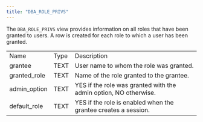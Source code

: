 ```yaml
---
title: "DBA_ROLE_PRIVS"
---
```


<div id="dba_role_privs" class="registered_link"></div>


The `DBA_ROLE_PRIVS` view provides information on all roles that have been granted to users. A row is created for each role to which a user has been granted.

|               |      |                                                                  |
| ------------- | ---- | ---------------------------------------------------------------- |
| Name          | Type | Description                                                      |
| grantee       | TEXT | User name to whom the role was granted.                          |
| granted_role | TEXT | Name of the role granted to the grantee.                         |
| admin_option | TEXT | YES if the role was granted with the admin option, NO otherwise. |
| default_role | TEXT | YES if the role is enabled when the grantee creates a session.   |
